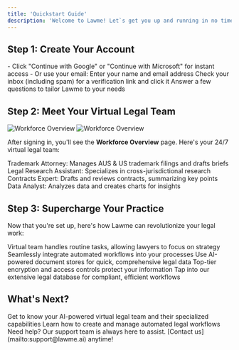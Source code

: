 ```yaml
---
title: 'Quickstart Guide'
description: 'Welcome to Lawme! Let`s get you up and running in no time'
---
```


## Step 1: Create Your Account

<Steps>
  <Step title="Choose Your Sign-Up Method">
    - Click "Continue with Google" or "Continue with Microsoft" for instant access
    - Or use your email: Enter your name and email address
  </Step>
  <Step title="Verify Your Email">
    Check your inbox (including spam) for a verification link and click it
  </Step>
  <Step title="Complete Your Profile">
    Answer a few questions to tailor Lawme to your needs
  </Step>
</Steps>

## Step 2: Meet Your Virtual Legal Team

<Frame>
  <img
    src="../assets/workforce_overview_01_light.gif"
    alt="Workforce Overview"
    className="block dark:hidden"
  />
  <img
    src="../assets/workforce_overview_01_dark.gif"
    alt="Workforce Overview"
    className="hidden dark:block"
  />
</Frame>

After signing in, you'll see the **Workforce Overview** page. Here's your 24/7 virtual legal team:

<CardGroup cols={2}>
  <Card title="Thea" icon="trademark" color="#4A90E2">
    Trademark Attorney: Manages AUS & US trademark filings and drafts briefs
  </Card>
  <Card title="Chloe" icon="magnifying-glass" color="#50E3C2">
    Legal Research Assistant: Specializes in cross-jurisdictional research
  </Card>
  <Card title="David" icon="file-contract" color="#F5A623">
    Contracts Expert: Drafts and reviews contracts, summarizing key points
  </Card>
  <Card title="Archie" icon="chart-line" color="#BD10E0">
    Data Analyst: Analyzes data and creates charts for insights
  </Card>
</CardGroup>

## Step 3: Supercharge Your Practice

Now that you're set up, here's how Lawme can revolutionize your legal work:

<CardGroup cols={2}>
  <Card title="Free Up Your Lawyers" icon="gavel">
    Virtual team handles routine tasks, allowing lawyers to focus on strategy
  </Card>
  <Card title="Boost Efficiency" icon="rocket">
    Seamlessly integrate automated workflows into your processes
  </Card>
  <Card title="Enhance Research" icon="book-open">
    Use AI-powered document stores for quick, comprehensive legal data
  </Card>
  <Card title="Secure Your Data" icon="shield-check">
    Top-tier encryption and access controls protect your information
  </Card>
  <Card title="AI-Powered Precision" icon="robot">
    Tap into our extensive legal database for compliant, efficient workflows
  </Card>
</CardGroup>

## What's Next?

<Card title="Meet Your Workforce" icon="users" href="/product/workforce">
  Get to know your AI-powered virtual legal team and their specialized capabilities
</Card>

<Card title="Explore Workflows" icon="diagram-project" href="/workflow/overview">
  Learn how to create and manage automated legal workflows
</Card>

<Note>
  Need help? Our support team is always here to assist. [Contact us](mailto:support@lawme.ai) anytime!
</Note>
